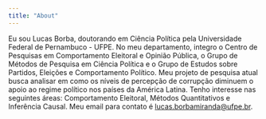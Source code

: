 ```yaml
---
title: "About"
---
```


Eu sou Lucas Borba, doutorando em Ciência Política pela Universidade Federal de Pernambuco - UFPE. No meu departamento, integro o Centro de Pesquisas em Comportamento Eleitoral e Opinião Pública, o Grupo de Métodos de Pesquisa em Ciência Política e o Grupo de Estudos sobre Partidos, Eleições e Comportamento Político. Meu projeto de pesquisa atual busca analisar em como os níveis de percepção de corrupção diminuem o apoio ao regime político nos países da América Latina. Tenho interesse nas seguintes áreas: Comportamento Eleitoral, Métodos Quantitativos e Inferência Causal. Meu email para contato é [lucas.borbamiranda@ufpe.br](<mailto:lucas.borbamiranda@ufpe.br?subject=Hyperlinks>).